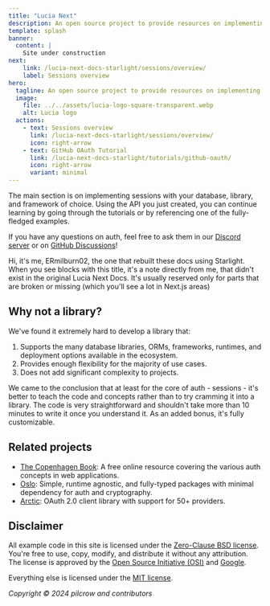 ```yaml
---
title: "Lucia Next"
description: An open source project to provide resources on implementing authentication with JavaScript and TypeScript.
template: splash
banner:
  content: |
    Site under construction
next:
    link: /lucia-next-docs-starlight/sessions/overview/
    label: Sessions overview
hero:
  tagline: An open source project to provide resources on implementing authentication with JavaScript and TypeScript.
  image:
    file: ../../assets/lucia-logo-square-transparent.webp
    alt: Lucia logo
  actions:
    - text: Sessions overview
      link: /lucia-next-docs-starlight/sessions/overview/
      icon: right-arrow
    - text: GitHub OAuth Tutorial
      link: /lucia-next-docs-starlight/tutorials/github-oauth/
      icon: right-arrow
      variant: minimal
---
```



The main section is on implementing sessions with your database, library, and framework of choice. Using the API you just created, you can continue learning by going through the tutorials or by referencing one of the fully-fledged examples.

If you have any questions on auth, feel free to ask them in our [Discord server](https://discord.com/invite/PwrK3kpVR3) or on [GitHub Discussions](https://github.com/lucia-auth/lucia/discussions)!

<Aside title="Note from author">Hi, it's me, ERmilburn02, the one that rebuilt these docs using Starlight. When you see blocks with this title, it's a note directly from me, that didn't exist in the original Lucia Next Docs. It's usually reserved only for parts that are broken or missing (which you'll see a lot in Next.js areas)</Aside>

## Why not a library?

We've found it extremely hard to develop a library that:

1. Supports the many database libraries, ORMs, frameworks, runtimes, and deployment options available in the ecosystem.
2. Provides enough flexibility for the majority of use cases.
3. Does not add significant complexity to projects.

We came to the conclusion that at least for the core of auth - sessions - it's better to teach the code and concepts rather than to try cramming it into a library. The code is very straightforward and shouldn't take more than 10 minutes to write it once you understand it. As an added bonus, it's fully customizable.

## Related projects

- [The Copenhagen Book](https://thecopenhagenbook.com): A free online resource covering the various auth concepts in web applications.
- [Oslo](https://oslojs.dev): Simple, runtime agnostic, and fully-typed packages with minimal dependency for auth and cryptography.
- [Arctic](https://arcticjs.dev): OAuth 2.0 client library with support for 50+ providers.

## Disclaimer

All example code in this site is licensed under the [Zero-Clause BSD license](https://github.com/lucia-auth/next/blob/main/LICENSE-0BSD). You're free to use, copy, modify, and distribute it without any attribution. The license is approved by the [Open Source Initiative (OSI)](https://opensource.org/license/0bsd) and [Google](https://opensource.google/documentation/reference/patching#forbidden).

Everything else is licensed under the [MIT license](https://github.com/lucia-auth/next/blob/main/LICENSE-MIT).

_Copyright © 2024 pilcrow and contributors_
